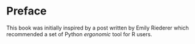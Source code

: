 # Preface {.unnumbered}

This book was initially inspired by a post written by Emily Riederer which recommended a set of Python *ergonomic* tool for R users.
